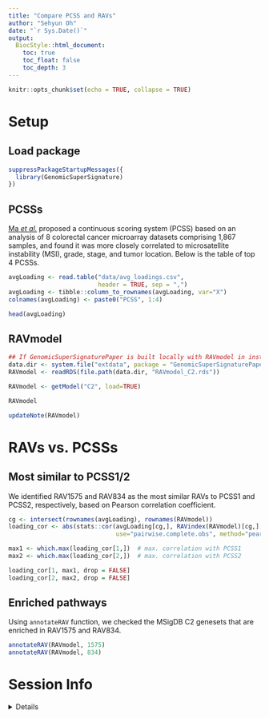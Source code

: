 ```yaml
---
title: "Compare PCSS and RAVs"
author: "Sehyun Oh"
date: "`r Sys.Date()`"
output:
  BiocStyle::html_document:
    toc: true
    toc_float: false
    toc_depth: 3
---
```


```r
knitr::opts_chunk$set(echo = TRUE, collapse = TRUE)
```

# Setup
## Load package
```r
suppressPackageStartupMessages({
  library(GenomicSuperSignature)
})
```

## PCSSs
[Ma *et al.*](https://genomebiology.biomedcentral.com/articles/10.1186/s13059-018-1511-4) 
proposed a continuous scoring system (PCSS) based on an analysis of 8 colorectal
cancer microarray datasets comprising 1,867 samples, and found it was more 
closely correlated to microsatellite instability (MSI), grade, stage, and tumor 
location. Below is the table of top 4 PCSSs.

```r
avgLoading <- read.table("data/avg_loadings.csv", 
                         header = TRUE, sep = ",")
avgLoading <- tibble::column_to_rownames(avgLoading, var="X")
colnames(avgLoading) <- paste0("PCSS", 1:4)

head(avgLoading)
```

## RAVmodel
```r
## If GenomicSuperSignaturePaper is built locally with RAVmodel in inst/extdata
data.dir <- system.file("extdata", package = "GenomicSuperSignaturePaper")
RAVmodel <- readRDS(file.path(data.dir, "RAVmodel_C2.rds"))
```

```r
RAVmodel <- getModel("C2", load=TRUE)
```

```r
RAVmodel

updateNote(RAVmodel)
```

# RAVs vs. PCSSs
## Most similar to PCSS1/2
We identified RAV1575 and RAV834 as the most similar RAVs to PCSS1 and PCSS2, 
respectively, based on Pearson correlation coefficient.

```r
cg <- intersect(rownames(avgLoading), rownames(RAVmodel))
loading_cor <- abs(stats::cor(avgLoading[cg,], RAVindex(RAVmodel)[cg,], 
                              use="pairwise.complete.obs", method="pearson"))

max1 <- which.max(loading_cor[1,])  # max. correlation with PCSS1
max2 <- which.max(loading_cor[2,])  # max. correlation with PCSS2
```

```r
loading_cor[1, max1, drop = FALSE]
loading_cor[2, max2, drop = FALSE]
```

## Enriched pathways
Using `annotateRAV` function, we checked the MSigDB C2 genesets that are 
enriched in RAV1575 and RAV834.

```r
annotateRAV(RAVmodel, 1575)
annotateRAV(RAVmodel, 834)
```

# Session Info

<details>
```r
sessionInfo()
```
</details>

